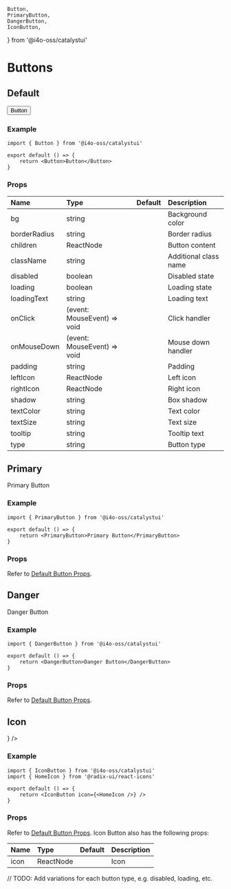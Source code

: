 	Button,
	PrimaryButton,
	DangerButton,
	IconButton,
} from '@i4o-oss/catalystui'

# Buttons

## Default

<DemoCard>
	<Button>Button</Button>
</DemoCard>

### Example

```tsx
import { Button } from '@i4o-oss/catalystui'

export default () => {
	return <Button>Button</Button>
}
```

### Props

| Name         | Type                        | Default | Description           |
| :----------- | :-------------------------- | :------ | :-------------------- |
| bg           | string                      |         | Background color      |
| borderRadius | string                      |         | Border radius         |
| children     | ReactNode                   |         | Button content        |
| className    | string                      |         | Additional class name |
| disabled     | boolean                     |         | Disabled state        |
| loading      | boolean                     |         | Loading state         |
| loadingText  | string                      |         | Loading text          |
| onClick      | (event: MouseEvent) => void |         | Click handler         |
| onMouseDown  | (event: MouseEvent) => void |         | Mouse down handler    |
| padding      | string                      |         | Padding               |
| leftIcon     | ReactNode                   |         | Left icon             |
| rightIcon    | ReactNode                   |         | Right icon            |
| shadow       | string                      |         | Box shadow            |
| textColor    | string                      |         | Text color            |
| textSize     | string                      |         | Text size             |
| tooltip      | string                      |         | Tooltip text          |
| type         | string                      |         | Button type           |

## Primary

<DemoCard>
	<PrimaryButton>Primary Button</PrimaryButton>
</DemoCard>

### Example

```tsx
import { PrimaryButton } from '@i4o-oss/catalystui'

export default () => {
	return <PrimaryButton>Primary Button</PrimaryButton>
}
```

### Props

Refer to [Default Button Props](#props).

## Danger

<DemoCard>
	<DangerButton>Danger Button</DangerButton>
</DemoCard>

### Example

```tsx
import { DangerButton } from '@i4o-oss/catalystui'

export default () => {
	return <DangerButton>Danger Button</DangerButton>
}
```

### Props

Refer to [Default Button Props](#props).

## Icon

<DemoCard>
	<IconButton icon={<HomeIcon />} />
</DemoCard>

### Example

```tsx
import { IconButton } from '@i4o-oss/catalystui'
import { HomeIcon } from '@radix-ui/react-icons'

export default () => {
	return <IconButton icon={<HomeIcon />} />
}
```

### Props

Refer to [Default Button Props](#props). Icon Button also has the following props:

| Name | Type      | Default | Description |
| :--- | :-------- | :------ | :---------- |
| icon | ReactNode |         | Icon        |

// TODO: Add variations for each button type, e.g. disabled, loading, etc.
